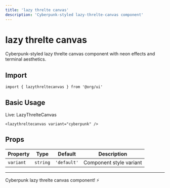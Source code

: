 ```yaml
---
title: 'lazy threlte canvas'
description: 'Cyberpunk-styled lazy-threlte-canvas component'
---
```


# lazy threlte canvas

Cyberpunk-styled lazy threlte canvas component with neon effects and terminal aesthetics.

## Import

```svelte
import { lazythreltecanvas } from '@org/ui'
```

## Basic Usage

<div class="ahb-preview" data-ahb-component="LazyThrelteCanvas" data-ahb-props='{}'>Live: LazyThrelteCanvas</div>

```svelte
<lazythreltecanvas variant="cyberpunk" />
```

## Props

| Property | Type | Default | Description |
|----------|------|---------|-------------|
| `variant` | `string` | `'default'` | Component style variant |

---

Cyberpunk lazy threlte canvas component! ⚡
